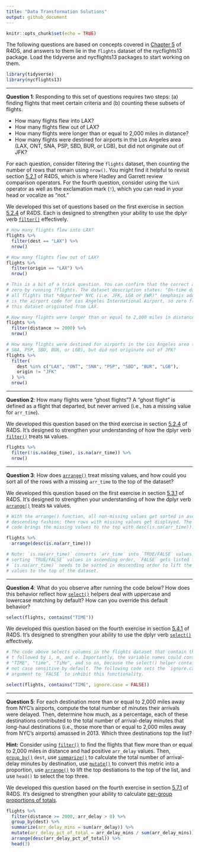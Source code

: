 ```yaml
---
title: "Data Transformation Solutions"
output: github_document
---
```


```r
knitr::opts_chunk$set(echo = TRUE)
```

The following questions are based on concepts covered in [Chapter 5][chapter 5]
of R4DS, and answers to them lie in the `flights` dataset of the nycflights13
package. Load the tidyverse and nycflights13 packages to start working on them.

```r
library(tidyverse)
library(nycflights13)
```

--- 

**Question 1**:
Responding to this set of questions requires two steps: (a) finding flights that
meet certain criteria and (b) counting these subsets of flights.

 - How many flights flew into LAX?
 - How many flights flew out of LAX?
 - How many flights were longer than or equal to 2,000 miles in distance?
 - How many flights were destined for airports in the Los Angeles area (LAX, 
 ONT, SNA, PSP, SBD, BUR, or LGB), but did not originate out of JFK?

For each question, consider filtering the `flights` dataset, then counting the
number of rows that remain using `nrow()`. You might find it helpful to revisit
section [5.2.1][5.2.1] of R4DS, which is where Hadley and Garrett review
comparison operators. For the fourth question, consider using the `%in%`
operator as well as the exclamation mark (`!`), which you can read in your head
or vocalize as "not."

We developed this set of questions based on the first exercise in section
[5.2.4][5.2.4 Exercises] of R4DS. Each is designed to strengthen your ability to
use the dplyr verb [`filter()`][filter] effectively.

```r
# How many flights flew into LAX?
flights %>% 
  filter(dest == "LAX") %>% 
  nrow()

# How many flights flew out of LAX?
flights %>% 
  filter(origin == "LAX") %>% 
  nrow()

# This is a bit of a trick question. You can confirm that the correct answer is
# zero by running ?flights. The dataset description states: "On-time data for
# all flights that *departed* NYC (i.e. JFK, LGA or EWR)" (emphasis added). LAX
# is the airport code for Los Angeles International Airport, so zero flights in
# this dataset originated from LAX.

# How many flights were longer than or equal to 2,000 miles in distance?
flights %>% 
  filter(distance >= 2000) %>% 
  nrow()

# How many flights were destined for airports in the Los Angeles area (LAX, ONT, 
# SNA, PSP, SBD, BUR, or LGB), but did not originate out of JFK?
flights %>% 
  filter(
    dest %in% c("LAX", "ONT", "SNA", "PSP", "SBD", "BUR", "LGB"), 
    origin != "JFK"
  ) %>% 
  nrow()
```

---

**Question 2**:
How many flights were "ghost flights"? A "ghost flight" is defined as a flight 
that departed, but never arrived (i.e., has a missing value for `arr_time`).

We developed this question based on the third exercise in section [5.2.4][5.2.4
Exercises] of R4DS. It's designed to strengthen your understanding of how the
dplyr verb [`filter()`][filter] treats `NA` values.

```r
flights %>% 
  filter(!is.na(dep_time), is.na(arr_time)) %>% 
  nrow()
```

---

**Question 3**: 
How does [`arrange()`][arrange] treat missing values, and how could you sort all 
of the rows with a missing `arr_time` to the top of the dataset?

We developed this question based on the first exercise in section [5.3.1][5.3.1
Exercises] of R4DS. It's designed to strengthen your understanding of how the
dplyr verb [`arrange()`][arrange] treats `NA` values.

```r
# With the arrange() function, all non-missing values get sorted in ascending or
# descending fashion; then rows with missing values get displayed. The following
# code brings the missing values to the top with desc(is.na(arr_time)):

flights %>% 
  arrange(desc(is.na(arr_time)))

# Note: `is.na(arr_time)` converts `arr_time` into `TRUE/FALSE` values. When
# sorting `TRUE/FALSE` values in ascending order, `FALSE` gets listed first, so
# `is.na(arr_time)` needs to be sorted in descending order to lift the missing
# values to the top of the dataset.
```

---

**Question 4**:
What do you observe after running the code below? How does this behavior reflect 
how [`select()`][select] helpers deal with uppercase and lowercase matching by 
default? How can you override this default behavior? 

```r
select(flights, contains("TIME"))
```

We developed this question based on the fourth exercise in section [5.4.1][5.4.1
Exercises] of R4DS. It's designed to strengthen your ability to use the dplyr
verb [`select()`][select] effectively.

```r
# The code above selects columns in the flights dataset that contain the letter
# t followed by i, m, and e. Importantly, the variable names could contain
# "TIME", "time", "TiMe", and so on, because the select() helper contains() is
# not case sensitive by default. The following code sets the `ignore.case`
# argument to `FALSE` to inhibit this functionality.

select(flights, contains("TIME", ignore.case = FALSE))
```

---

**Question 5**:
For each destination more than or equal to 2,000 miles away from NYC's airports,
compute the total number of minutes their arrivals were delayed. Then, determine
how much, as a percentage, each of these destinations contributed to the total
number of arrival-delay minutes that long-haul destinations (i.e., those more
than or equal to 2,000 miles away from NYC's airports) amassed in 2013. Which
three destinations top the list?

**Hint:** Consider using [`filter()`][filter] to find the flights that flew more
than or equal to 2,000 miles in distance and had positive `arr_delay` values.
Then, [`group_by()`][summarize] `dest`, use [`summarize()`][summarize] to
calculate the total number of arrival-delay minutes by destination, use
[`mutate()`][mutate] to convert this metric into a proportion, use
[`arrange()`][arrange] to lift the top destiations to the top of the list, and
use `head()` to select the top three.

We developed this question based on the fourth exercise in section [5.7.1][5.7.1
Exercises] of R4DS. It's designed to strengthen your ability to calculate
[per-group proportions of totals][grouped mutates].

```r
flights %>%
  filter(distance >= 2000, arr_delay > 0) %>%
  group_by(dest) %>%
  summarize(arr_delay_mins = sum(arr_delay)) %>%
  mutate(arr_delay_pct_of_total = arr_delay_mins / sum(arr_delay_mins)) %>%
  arrange(desc(arr_delay_pct_of_total)) %>% 
  head(3)
```

[5.2.1]: https://r4ds.had.co.nz/transform.html#comparisons
[5.2.4 Exercises]: http://r4ds.had.co.nz/transform.html#exercises-7
[5.3.1 Exercises]: http://r4ds.had.co.nz/transform.html#exercises-8
[5.4.1 Exercises]: http://r4ds.had.co.nz/transform.html#exercises-9
[5.7.1 Exercises]: http://r4ds.had.co.nz/transform.html#exercises-12
[chapter 5]: https://r4ds.had.co.nz/transform.html
[filter]: http://r4ds.had.co.nz/transform.html#filter-rows-with-filter
[arrange]: http://r4ds.had.co.nz/transform.html#arrange-rows-with-arrange
[select]: http://r4ds.had.co.nz/transform.html#select-columns-with-select
[mutate]: http://r4ds.had.co.nz/transform.html#add-new-variables-with-mutate
[grouped mutates]: http://r4ds.had.co.nz/transform.html#grouped-mutates-and-filters
[summarize]: http://r4ds.had.co.nz/transform.html#grouped-summaries-with-summarise
